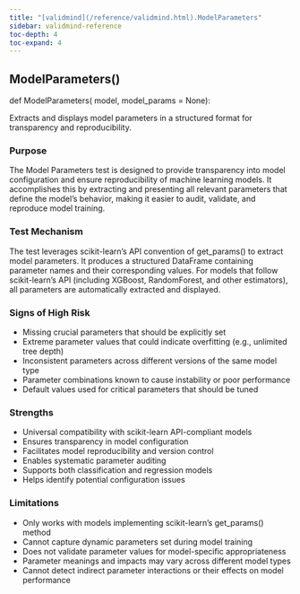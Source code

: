 ```yaml
---
title: "[validmind](/reference/validmind.html).ModelParameters"
sidebar: validmind-reference
toc-depth: 4
toc-expand: 4
---
```


## ModelParameters[()]{.muted}

<!-- function.qmd.jinja2 - function signature -->

::: {.signature}

<span class="signature">
<span class="kw">def</span> <span class="name">ModelParameters</span>(
    <span class="param"><span class="n">model</span></span>,    <span class="param"><span class="n">model_params</span> <span class="o">=</span> <span class="kc">None</span></span>):</span>
</span>

:::

Extracts and displays model parameters in a structured format for transparency and reproducibility.

### Purpose

The Model Parameters test is designed to provide transparency into model configuration and ensure reproducibility of machine learning models. It accomplishes this by extracting and presenting all relevant parameters that define the model's behavior, making it easier to audit, validate, and reproduce model training.

### Test Mechanism

The test leverages scikit-learn's API convention of get_params() to extract model parameters. It produces a structured DataFrame containing parameter names and their corresponding values. For models that follow scikit-learn's API (including XGBoost, RandomForest, and other estimators), all parameters are automatically extracted and displayed.

### Signs of High Risk

- Missing crucial parameters that should be explicitly set
- Extreme parameter values that could indicate overfitting (e.g., unlimited tree depth)
- Inconsistent parameters across different versions of the same model type
- Parameter combinations known to cause instability or poor performance
- Default values used for critical parameters that should be tuned

### Strengths

- Universal compatibility with scikit-learn API-compliant models
- Ensures transparency in model configuration
- Facilitates model reproducibility and version control
- Enables systematic parameter auditing
- Supports both classification and regression models
- Helps identify potential configuration issues

### Limitations

- Only works with models implementing scikit-learn's get_params() method
- Cannot capture dynamic parameters set during model training
- Does not validate parameter values for model-specific appropriateness
- Parameter meanings and impacts may vary across different model types
- Cannot detect indirect parameter interactions or their effects on model performance
